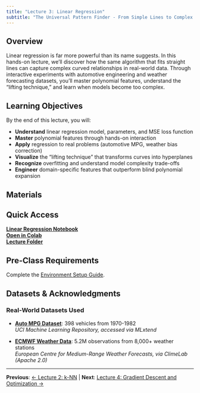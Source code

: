 ```yaml
---
title: "Lecture 3: Linear Regression"
subtitle: "The Universal Pattern Finder - From Simple Lines to Complex Curves"
---
```


## Overview

Linear regression is far more powerful than its name suggests. In this hands-on lecture, we'll discover how the same algorithm that fits straight lines can capture complex curved relationships in real-world data. Through interactive experiments with automotive engineering and weather forecasting datasets, you'll master polynomial features, understand the "lifting technique," and learn when models become too complex.

## Learning Objectives

By the end of this lecture, you will:

- **Understand** linear regression model, parameters, and MSE loss function
- **Master** polynomial features through hands-on interaction
- **Apply** regression to real problems (automotive MPG, weather bias correction)
- **Visualize** the "lifting technique" that transforms curves into hyperplanes
- **Recognize** overfitting and understand model complexity trade-offs
- **Engineer** domain-specific features that outperform blind polynomial expansion

## Materials

:::{.callout-tip}
## Quick Access
**[Linear Regression Notebook](https://github.com/jinming99/learn-ml-by-building/blob/main/Lecture%203%20Linear%20Regression/03-Linear-Regression.ipynb)**  
**[Open in Colab](https://colab.research.google.com/github/jinming99/learn-ml-by-building/blob/main/Lecture%203%20Linear%20Regression/03-Linear-Regression.ipynb)**  
**[Lecture Folder](https://github.com/jinming99/learn-ml-by-building/tree/main/Lecture%203%20Linear%20Regression)**
:::

:::{.callout-important collapse=false}
## Pre-Class Requirements
Complete the [Environment Setup Guide](https://github.com/jinming99/learn-ml-by-building/blob/main/Lecture%203%20Linear%20Regression/ENV_SETUP.md).
:::

## Datasets & Acknowledgments

### Real-World Datasets Used
- **[Auto MPG Dataset](https://archive.ics.uci.edu/ml/datasets/auto+mpg)**: 398 vehicles from 1970-1982  
  *UCI Machine Learning Repository, accessed via MLxtend*

- **[ECMWF Weather Data](https://www.ecmwf.int/)**: 5.2M observations from 8,000+ weather stations  
  *European Centre for Medium-Range Weather Forecasts, via ClimeLab (Apache 2.0)*

---

**Previous**: [← Lecture 2: k-NN](02-knn.qmd) | **Next**: [Lecture 4: Gradient Descent and Optimization →](04-optimization.qmd)